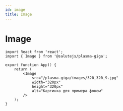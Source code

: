 ```yaml
---
id: image
title: Image
---
```



# Image
<Description name="Image" />
<PropsTable name="Image" />

```tsx live
import React from 'react';
import { Image } from '@salutejs/plasma-giga';

export function App() {
    return (
        <Image
            src="/plasma-giga/images/320_320_9.jpg"
            width="320px"
            height="320px"
            alt="Картинка для примера фоном"
        />
    );
}
```

